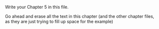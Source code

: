 

Write your Chapter 5 in this file.

Go ahead and erase all the text in this chapter (and the other chapter files, as they are just trying to fill up space for the example)

\lipsum[3-56]
